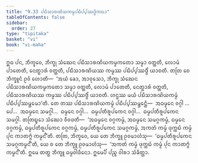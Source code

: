 ```yaml
---
title: "9.33 ᨸᨭᩥᩈᩣᩁᨱᩦᨿᨠᨾ᩠ᨾᨸᨭᩥᨸ᩠ᨸᩔᨴ᩠ᨵᩥᨠᨳᩣ"
tableOfContents: false
sidebar:
  order: 27
type: "tipitaka"
basket: "vi"
book: "vi-maha"
---
```



<DynamicBreadcrumb />

<Division number="447" book="vi-maha">

<Paragraph number="1893" book="vi-maha">
ᩍᨵ ᨸᨶ, ᨽᩥᨠ᩠ᨡᩅᩮ, ᨽᩥᨠ᩠ᨡᩩ ᩈᩴᨥᩮᨶ ᨸᨭᩥᩈᩣᩁᨱᩦᨿᨠᨾ᩠ᨾᨠᨲᩮᩣ ᩈᨾ᩠ᨾᩣ ᩅᨲ᩠ᨲᨲᩥ, ᩃᩮᩣᨾᩴ ᨸᩣᨲᩮᨲᩥ, ᨶᩮᨲ᩠ᨳᩣᩁᩴ ᩅᨲ᩠ᨲᨲᩥ, ᨸᨭᩥᩈᩣᩁᨱᩦᨿᩔ ᨠᨾ᩠ᨾᩔ ᨸᨭᩥᨸ᩠ᨸᩔᨴ᩠ᨵᩥᩴ ᨿᩣᨧᨲᩥ. ᨲᨲᩕ ᨧᩮ ᨽᩥᨠ᩠ᨡᩪᨶᩴ ᩑᩅᩴ ᩉᩮᩣᨲᩥ—  ‘ᩋᨿᩴ ᨡᩮᩣ, ᩋᩣᩅᩩᩈᩮᩣ, ᨽᩥᨠ᩠ᨡᩩ ᩈᩴᨥᩮᨶ ᨸᨭᩥᩈᩣᩁᨱᩦᨿᨠᨾ᩠ᨾᨠᨲᩮᩣ ᩈᨾ᩠ᨾᩣ ᩅᨲ᩠ᨲᨲᩥ, ᩃᩮᩣᨾᩴ ᨸᩣᨲᩮᨲᩥ, ᨶᩮᨲ᩠ᨳᩣᩁᩴ ᩅᨲ᩠ᨲᨲᩥ, ᨸᨭᩥᩈᩣᩁᨱᩦᨿᩔ ᨠᨾ᩠ᨾᩔ ᨸᨭᩥᨸ᩠ᨸᩔᨴ᩠ᨵᩥᩴ ᨿᩣᨧᨲᩥ. ᩉᨶ᩠ᨴᩔ ᨾᨿᩴ ᨸᨭᩥᩈᩣᩁᨱᩦᨿᨠᨾ᩠ᨾᩴ ᨸᨭᩥᨸ᩠ᨸᩔᨾ᩠ᨽᩮᨾᩣ’ᨲᩥ. ᨲᩮ ᨲᩔ ᨸᨭᩥᩈᩣᩁᨱᩦᨿᨠᨾ᩠ᨾᩴ ᨸᨭᩥᨸ᩠ᨸᩔᨾ᩠ᨽᩮᨶ᩠ᨲᩥ—  ᩋᨵᨾ᩠ᨾᩮᨶ ᩅᨣ᩠ᨣᩤ …ᨸᩮ…  ᩋᨵᨾ᩠ᨾᩮᨶ ᩈᨾᨣ᩠ᨣᩤ…  ᨵᨾ᩠ᨾᩮᨶ ᩅᨣ᩠ᨣᩤ…  ᨵᨾ᩠ᨾᨸᨲᩥᩁᩪᨸᨠᩮᨶ ᩅᨣ᩠ᨣᩤ…  ᨵᨾ᩠ᨾᨸᨲᩥᩁᩪᨸᨠᩮᨶ ᩈᨾᨣ᩠ᨣᩤ. ᨲᨲᩕᨭ᩠ᨮᩮᩣ ᩈᩴᨥᩮᩣ ᩅᩥᩅᨴᨲᩥ—  ‘ᩋᨵᨾ᩠ᨾᩮᨶ ᩅᨣ᩠ᨣᨠᨾ᩠ᨾᩴ, ᩋᨵᨾ᩠ᨾᩮᨶ ᩈᨾᨣ᩠ᨣᨠᨾ᩠ᨾᩴ, ᨵᨾ᩠ᨾᩮᨶ ᩅᨣ᩠ᨣᨠᨾ᩠ᨾᩴ, ᨵᨾ᩠ᨾᨸᨲᩥᩁᩪᨸᨠᩮᨶ ᩅᨣ᩠ᨣᨠᨾ᩠ᨾᩴ, ᨵᨾ᩠ᨾᨸᨲᩥᩁᩪᨸᨠᩮᨶ ᩈᨾᨣ᩠ᨣᨠᨾ᩠ᨾᩴ, ᩋᨠᨲᩴ ᨠᨾ᩠ᨾᩴ ᨴᩩᨠ᩠ᨠᨭᩴ ᨠᨾ᩠ᨾᩴ ᨸᩩᨶ ᨠᩣᨲᨻ᩠ᨻᩴ ᨠᨾ᩠ᨾᨶ᩺’ᨲᩥ. ᨲᨲᩕ, ᨽᩥᨠ᩠ᨡᩅᩮ, ᨿᩮ ᨲᩮ ᨽᩥᨠ᩠ᨡᩪ ᩑᩅᨾᩣᩉᩴᩈᩩ—  ‘ᨵᨾ᩠ᨾᨸᨲᩥᩁᩪᨸᨠᩮᨶ ᩈᨾᨣ᩠ᨣᨠᨾ᩠ᨾᨶ᩺’ᨲᩥ, ᨿᩮ ᨧ ᨲᩮ ᨽᩥᨠ᩠ᨡᩪ ᩑᩅᨾᩣᩉᩴᩈᩩ—  ‘ᩋᨠᨲᩴ ᨠᨾ᩠ᨾᩴ ᨴᩩᨠ᩠ᨠᨭᩴ ᨠᨾ᩠ᨾᩴ ᨸᩩᨶ ᨠᩣᨲᨻ᩠ᨻᩴ ᨠᨾ᩠ᨾᨶ᩺’ᨲᩥ. ᩍᨾᩮ ᨲᨲ᩠ᨳ ᨽᩥᨠ᩠ᨡᩪ ᨵᨾ᩠ᨾᩅᩤᨴᩥᨶᩮᩣ. ᩍᨾᩮᨸᩥ ᨸᨬ᩠ᨧ ᩅᩤᩁᩣ ᩈᩴᨡᩥᨲ᩠ᨲᩣ.
</Paragraph>
</Division>
